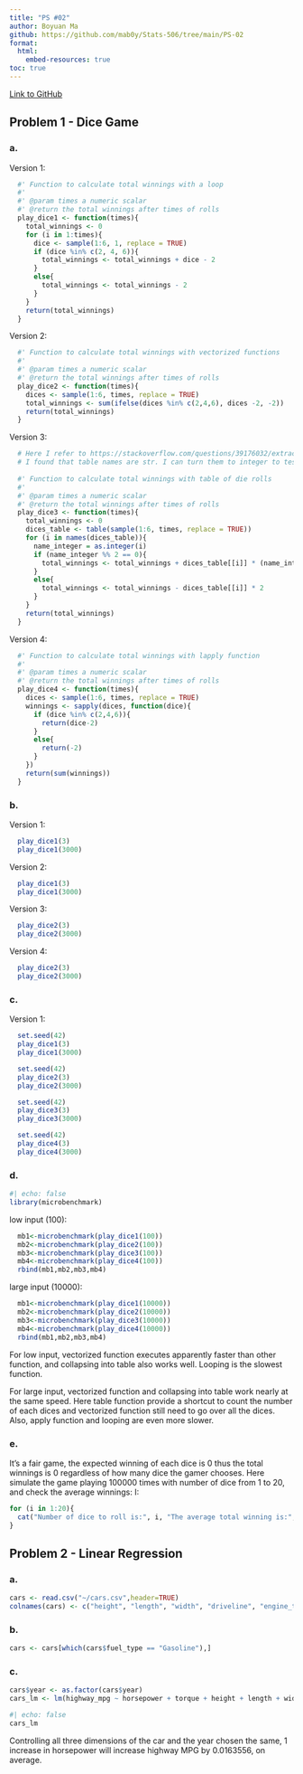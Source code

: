```yaml
---
title: "PS #02"
author: Boyuan Ma
github: https://github.com/mab0y/Stats-506/tree/main/PS-02
format: 
  html:
    embed-resources: true
toc: true
---
```

[Link to GitHub](https://github.com/mab0y/Stats-506/tree/main/PS-02) 

## Problem 1 - Dice Game

### a.
Version 1:
```r
  #' Function to calculate total winnings with a loop
  #'
  #' @param times a numeric scalar
  #' @return the total winnings after times of rolls
  play_dice1 <- function(times){
    total_winnings <- 0
    for (i in 1:times){
      dice <- sample(1:6, 1, replace = TRUE)
      if (dice %in% c(2, 4, 6)){
        total_winnings <- total_winnings + dice - 2
      }
      else{
        total_winnings <- total_winnings - 2
      }
    }
    return(total_winnings)
  }
```

Version 2:
```r
  #' Function to calculate total winnings with vectorized functions
  #'
  #' @param times a numeric scalar
  #' @return the total winnings after times of rolls
  play_dice2 <- function(times){
    dices <- sample(1:6, times, replace = TRUE)
    total_winnings <- sum(ifelse(dices %in% c(2,4,6), dices -2, -2))
    return(total_winnings)
  }
```

Version 3:
```r
  # Here I refer to https://stackoverflow.com/questions/39176032/extracting-elements-from-a-table-in-r.
  # I found that table names are str. I can turn them to integer to test the divisiblity or use them directly to index the value
  
  #' Function to calculate total winnings with table of die rolls
  #'
  #' @param times a numeric scalar
  #' @return the total winnings after times of rolls
  play_dice3 <- function(times){
    total_winnings <- 0
    dices_table <- table(sample(1:6, times, replace = TRUE))
    for (i in names(dices_table)){
      name_integer = as.integer(i)
      if (name_integer %% 2 == 0){
        total_winnings <- total_winnings + dices_table[[i]] * (name_integer -2)
      }
      else{
        total_winnings <- total_winnings - dices_table[[i]] * 2
      }
    }
    return(total_winnings)
  }
```

Version 4:
```r
  #' Function to calculate total winnings with lapply function
  #'
  #' @param times a numeric scalar
  #' @return the total winnings after times of rolls
  play_dice4 <- function(times){
    dices <- sample(1:6, times, replace = TRUE)
    winnings <- sapply(dices, function(dice){
      if (dice %in% c(2,4,6)){
        return(dice-2)
      }
      else{
        return(-2)
      }
    })
    return(sum(winnings))
  }
```

### b.
Version 1:
```r
  play_dice1(3)
  play_dice1(3000)
```

Version 2:
```r
  play_dice1(3)
  play_dice1(3000)
```

Version 3:
```r
  play_dice2(3)
  play_dice2(3000)
```

Version 4:
```r
  play_dice2(3)
  play_dice2(3000)
```

### c.
Version 1:
```r
  set.seed(42)
  play_dice1(3)
  play_dice1(3000)
```

```r
  set.seed(42)
  play_dice2(3)
  play_dice2(3000)
```

```r
  set.seed(42)
  play_dice3(3)
  play_dice3(3000)
```

```r
  set.seed(42)
  play_dice4(3)
  play_dice4(3000)
```

### d.
```r
#| echo: false
library(microbenchmark)
```
low input (100):
```r
  mb1<-microbenchmark(play_dice1(100))
  mb2<-microbenchmark(play_dice2(100))
  mb3<-microbenchmark(play_dice3(100))
  mb4<-microbenchmark(play_dice4(100))
  rbind(mb1,mb2,mb3,mb4)
```
large input (10000):
```r
  mb1<-microbenchmark(play_dice1(10000))
  mb2<-microbenchmark(play_dice2(10000))
  mb3<-microbenchmark(play_dice3(10000))
  mb4<-microbenchmark(play_dice4(10000))
  rbind(mb1,mb2,mb3,mb4)
```
For low input, vectorized function executes apparently faster than other function, and collapsing into table also works well. Looping is the slowest function.

For large input, vectorized function and collapsing into table work nearly at the same speed. Here table function provide a shortcut to count the number of each dices and vectorized function still need to go over all the dices. Also, apply function and looping are even more slower.

### e.
It's a fair game, the expected winning of each dice is 0 thus the total winnings is 0 regardless of how many dice the gamer chooses. Here simulate the game playing 100000 times with number of dice from 1 to 20, and check the average winnings:
I:
```r
for (i in 1:20){
  cat("Number of dice to roll is:", i, "The average total winning is:", mean(replicate(100000,play_dice1(i))), "\n")
}
```

## Problem 2 - Linear Regression
### a.
```r
cars <- read.csv("~/cars.csv",header=TRUE)
colnames(cars) <- c("height", "length", "width", "driveline", "engine_type", "hybrid", "forward_gears", "transmission", "city_mpg","fuel_type", "highway_mpg", "classification", "id", "make", "model_year", "year", "horsepower", "torque")
```

### b.
```r
cars <- cars[which(cars$fuel_type == "Gasoline"),]
```

### c.
```r
cars$year <- as.factor(cars$year)
cars_lm <- lm(highway_mpg ~ horsepower + torque + height + length + width + year, cars)
```

```r
#| echo: false
cars_lm
```
Controlling all three dimensions of the car and the year chosen the same, 1 increase in horsepower will increase highway MPG by 0.0163556, on average.